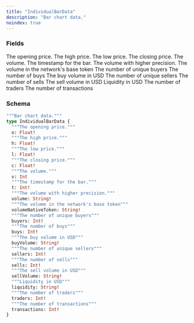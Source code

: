 ```yaml
---
title: "IndividualBarData"
description: "Bar chart data."
noindex: true
---
```


### Fields

<ResponseField name="o" type="Float!" required>
  The opening price.
</ResponseField>

<ResponseField name="h" type="Float!" required>
  The high price.
</ResponseField>

<ResponseField name="l" type="Float!" required>
  The low price.
</ResponseField>

<ResponseField name="c" type="Float!" required>
  The closing price.
</ResponseField>

<ResponseField name="v" type="Int">
  The volume.
</ResponseField>

<ResponseField name="t" type="Int!" required>
  The timestamp for the bar.
</ResponseField>

<ResponseField name="volume" type="String!" required>
  The volume with higher precision.
</ResponseField>

<ResponseField name="volumeNativeToken" type="String!" required>
  The volume in the network's base token
</ResponseField>

<ResponseField name="buyers" type="Int!" required>
  The number of unique buyers
</ResponseField>

<ResponseField name="buys" type="Int!" required>
  The number of buys
</ResponseField>

<ResponseField name="buyVolume" type="String!" required>
  The buy volume in USD
</ResponseField>

<ResponseField name="sellers" type="Int!" required>
  The number of unique sellers
</ResponseField>

<ResponseField name="sells" type="Int!" required>
  The number of sells
</ResponseField>

<ResponseField name="sellVolume" type="String!" required>
  The sell volume in USD
</ResponseField>

<ResponseField name="liquidity" type="String!" required>
  Liquidity in USD
</ResponseField>

<ResponseField name="traders" type="Int!" required>
  The number of traders
</ResponseField>

<ResponseField name="transactions" type="Int!" required>
  The number of transactions
</ResponseField>

### Schema


```graphql 
"""Bar chart data."""
type IndividualBarData {
  """The opening price."""
  o: Float!
  """The high price."""
  h: Float!
  """The low price."""
  l: Float!
  """The closing price."""
  c: Float!
  """The volume."""
  v: Int
  """The timestamp for the bar."""
  t: Int!
  """The volume with higher precision."""
  volume: String!
  """The volume in the network's base token"""
  volumeNativeToken: String!
  """The number of unique buyers"""
  buyers: Int!
  """The number of buys"""
  buys: Int!
  """The buy volume in USD"""
  buyVolume: String!
  """The number of unique sellers"""
  sellers: Int!
  """The number of sells"""
  sells: Int!
  """The sell volume in USD"""
  sellVolume: String!
  """Liquidity in USD"""
  liquidity: String!
  """The number of traders"""
  traders: Int!
  """The number of transactions"""
  transactions: Int!
}
```
